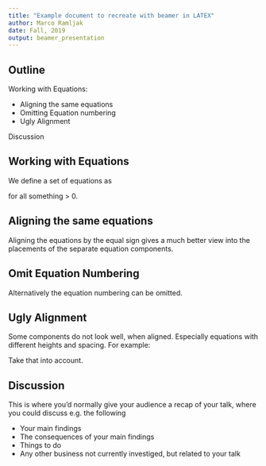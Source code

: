 ```yaml
---
title: "Example document to recreate with beamer in LATEX"
author: Marco Ramljak
date: Fall, 2019
output: beamer_presentation
---
```


## Outline

Working with Equations:

- Aligning the same equations 
- Omitting Equation numbering 
- Ugly Alignment

Discussion

## Working with Equations 

We define a set of equations as 



\begin{equation}
a = b + c^2,
\end{equation}
\begin{equation}
a - c^2 = b,
\end{equation}
\begin{equation}
left side = right side,
\end{equation}
\begin{equation}
left side + something \ge right side
\end{equation}




for all something > 0.

## Aligning the same equations

Aligning the equations by the equal sign gives a much better view into the placements of the separate equation components.

\begin{align}
a &= b + c^2, \\
a - c^2 &= b, \\
left side &= right side, \\
left side + something &\ge right side
\end{align}

## Omit Equation Numbering 

Alternatively the equation numbering can be omitted.

\begin{align*}
a &= b + c^2, \\
a - c^2 &= b, \\
left side &= right side, \\
left side + something &\ge right side
\end{align*}

## Ugly Alignment 

Some components do not look well, when aligned. Especially equations with different heights and spacing. For example:

\begin{align}
E &= mc^2, \\
m &= \frac{E}{c^2}, \\
c &= \sqrt{\frac{E}{m}}
\end{align}

Take that into account.

## Discussion

This is where you'd normally give your audience a recap of your talk, where you could discuss e.g. the following 

- Your main findings
- The consequences of your main findings
- Things to do
- Any other business not currently investiged, but related to your talk 